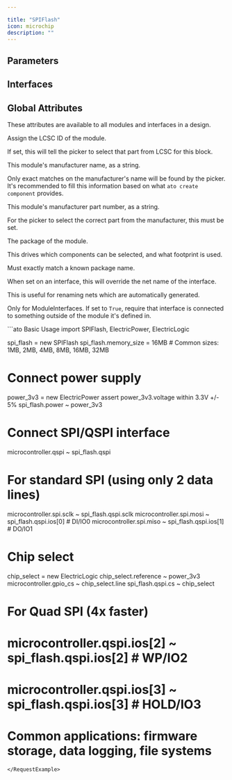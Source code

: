 ```yaml
---

title: "SPIFlash"
icon: microchip
description: ""
---
```



## Parameters

<ParamField path='memory_size' type='byte'>
</ParamField>


## Interfaces

<ParamField path='power' type='ElectricPower'>
</ParamField>

<ParamField path='qspi' type='MultiSPI'>
</ParamField>


## Global Attributes


These attributes are available to all modules and interfaces in a design.
<ParamField path='lcsc_id' type='str'>

Assign the LCSC ID of the module.

If set, this will tell the picker to select that part from LCSC for this block.
</ParamField>

<ParamField path='manufacturer' type='str'>

This module's manufacturer name, as a string.

Only exact matches on the manufacturer's name will be found by the picker.
It's recommended to fill this information based on what `ato create component`
provides.
</ParamField>

<ParamField path='mpn' type='str'>

This module's manufacturer part number, as a string.

For the picker to select the correct part from the manufacturer,
this must be set.
</ParamField>

<ParamField path='package' type='str'>

The package of the module.

This drives which components can be selected, and what footprint is used.

Must exactly match a known package name.
</ParamField>

<ParamField path='exclude_from_bom' type='bool'>
</ParamField>

<ParamField path='override_net_name' type='str'>

When set on an interface, this will override the net name of the interface.

This is useful for renaming nets which are automatically generated.
</ParamField>

<ParamField path='required' type='bool'>

Only for ModuleInterfaces.
If set to `True`, require that interface is connected to something outside
of the module it's defined in.
</ParamField>

<RequestExample>
```ato Basic Usage
import SPIFlash, ElectricPower, ElectricLogic

spi_flash = new SPIFlash
spi_flash.memory_size = 16MB  # Common sizes: 1MB, 2MB, 4MB, 8MB, 16MB, 32MB

# Connect power supply
power_3v3 = new ElectricPower
assert power_3v3.voltage within 3.3V +/- 5%
spi_flash.power ~ power_3v3

# Connect SPI/QSPI interface
microcontroller.qspi ~ spi_flash.qspi

# For standard SPI (using only 2 data lines)
microcontroller.spi.sclk ~ spi_flash.qspi.sclk
microcontroller.spi.mosi ~ spi_flash.qspi.ios[0]  # DI/IO0
microcontroller.spi.miso ~ spi_flash.qspi.ios[1]  # DO/IO1

# Chip select
chip_select = new ElectricLogic
chip_select.reference ~ power_3v3
microcontroller.gpio_cs ~ chip_select.line
spi_flash.qspi.cs ~ chip_select

# For Quad SPI (4x faster)
# microcontroller.qspi.ios[2] ~ spi_flash.qspi.ios[2]  # WP/IO2
# microcontroller.qspi.ios[3] ~ spi_flash.qspi.ios[3]  # HOLD/IO3

# Common applications: firmware storage, data logging, file systems
```
</RequestExample>